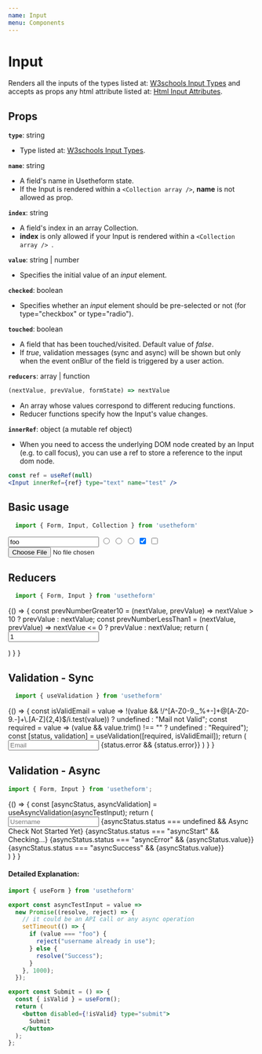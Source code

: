 ---
name: Input
menu: Components
---


# Input
Renders all the inputs of the types listed at: [W3schools Input Types](https://www.w3schools.com/html/html_form_input_types.asp) and accepts as props any html attribute listed at: [Html Input Attributes](https://www.w3schools.com/tags/tag_input.asp).

## Props

**`type`**: string

- Type listed at: [W3schools Input Types](https://www.w3schools.com/html/html_form_input_types.asp).

**`name`**: string

- A field's name in Usetheform state. <br />
- If the Input is rendered within a `<Collection array />`, **name** is not allowed as prop.

**`index`**: string

- A field's index in an array Collection. <br />
- **index** is only allowed if your Input is rendered within a `<Collection array /> `. 

**`value`**: string | number

- Specifies the initial value of an *input* element.

**`checked`**: boolean

- Specifies whether an *input* element should be pre-selected or not (for type="checkbox" or type="radio").

**`touched`**: boolean

- A field that has been touched/visited. Default value of *false*. 
- If *true*, validation messages (sync and async) will be shown but only when the event onBlur of the field is triggered by a user action.

**`reducers`**: array | function

```javascript
(nextValue, prevValue, formState) => nextValue
```
 
- An array whose values correspond to different reducing functions.
- Reducer functions specify how the Input's value changes.

**`innerRef`**: object (a mutable ref object)

- When you need to access the underlying DOM node created by an Input (e.g. to call focus), you can use a ref to store a reference to the input dom node.

```jsx
const ref = useRef(null)
<Input innerRef={ref} type="text" name="test" />
```

## Basic usage

```javascript
  import { Form, Input, Collection } from 'usetheform'
```
<Playground>
  <Form>
    <Input type="text" name="name" value="foo" placeholder="Name" />
    <Input type="radio" name="gender" value="M" placeholder="M" />
    <Input type="radio" name="gender" value="F" placeholder="F" />
    <Input type="radio" name="gender" value="Other" placeholder="Other" />
    <Input type="checkbox" name="option1" checked placeholder="Option 1" />
    <Input type="checkbox" name="option2" placeholder="Option 2" />
    <Input type="file" name="file" />
  </Form>
</Playground>

## Reducers

```javascript
  import { Form, Input } from 'usetheform'
```

<Playground>
{() => {
    const prevNumberGreater10 = (nextValue, prevValue) => nextValue > 10 ? prevValue : nextValue;
    const prevNumberLessThan1 = (nextValue, prevValue) => nextValue <= 0 ? prevValue : nextValue;
    return (
      <Form>
        <Input type="number" name="numberWithReducer" reducers={[prevNumberLessThan1, prevNumberGreater10]} placeholder="Number" value="1" />
      </Form>
    )
  }
}
</Playground>

## Validation - Sync

```javascript
  import { useValidation } from 'usetheform'
```

<Playground>
{() => {
    const isValidEmail = value =>
    !(value && !/^[A-Z0-9._%+-]+@[A-Z0-9.-]+\.[A-Z]{2,4}$/i.test(value))
      ? undefined
      : "Mail not Valid";
    const required = value => (value && value.trim() !== "" ? undefined : "Required");
    const [status, validation] = useValidation([required, isValidEmail]);
    return (
      <Form>
        <Input type="text" name="email" touched placeholder="Email" {...validation} />
        {status.error && <label>{status.error}</label>}
        <Submit />
      </Form>
    )
  }
}
</Playground>


## Validation - Async

```javascript
import { Form, Input } from 'usetheform';
```

<Playground>
{() => {
    const [asyncStatus, asyncValidation] = useAsyncValidation(asyncTestInput);
    return (
      <Form>
        <Input type="text" name="username" touched placeholder="Username" {...asyncValidation} />
        {asyncStatus.status === undefined && <label>Async Check Not Started Yet</label>}
        {asyncStatus.status === "asyncStart" && <label>Checking...</label>}
        {asyncStatus.status === "asyncError" && <label>{asyncStatus.value}</label>}
        {asyncStatus.status === "asyncSuccess" && <label>{asyncStatus.value}</label>}
        <br />
        <Submit />
      </Form>
    )
  }
}
</Playground>

#### Detailed Explanation:

```jsx
import { useForm } from 'usetheform'

export const asyncTestInput = value =>
  new Promise((resolve, reject) => {
    // it could be an API call or any async operation
    setTimeout(() => {
      if (value === "foo") {
        reject("username already in use");
      } else {
        resolve("Success");
      }
    }, 1000);
  });

export const Submit = () => {
  const { isValid } = useForm();
  return (
    <button disabled={!isValid} type="submit">
      Submit
    </button>
  );
};
```
